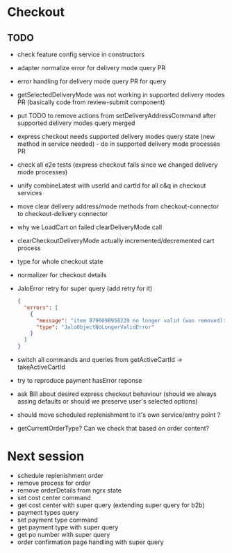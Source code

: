 # Checkout

## TODO

- check feature config service in constructors
- adapter normalize error for delivery mode query PR
- error handling for delivery mode query PR for query
- getSelectedDeliveryMode was not working in supported delivery modes PR (basically code from review-submit component)
- put TODO to remove actions from setDeliveryAddressCommand after supported delivery modes query merged
- express checkout needs supported delivery modes query state (new method in service needed) - do in supported delivery mode processes PR
- check all e2e tests (express checkout fails since we changed delivery mode processes)
- unify combineLatest with userId and cartId for all c&q in checkout services
- move clear delivery address/mode methods from checkout-connector to checkout-delivery connector
- why we LoadCart on failed clearDeliveryMode call
- clearCheckoutDeliveryMode actually incremented/decremented cart process
- type for whole checkout state
- normalizer for checkout details
- JaloError retry for super query (add retry for it)

  ```json
  {
    "errors": [
      {
        "message": "item 8796098958229 no longer valid (was removed): object no longer valid",
        "type": "JaloObjectNoLongerValidError"
      }
    ]
  }
  ```

- switch all commands and queries from getActiveCartId -> takeActiveCartId
- try to reproduce payment hasError reponse
- ask Bill about desired express checkout behaviour (should we always assing defaults or should we preserve user's selected options)
- should move scheduled replenishment to it's own service/entry point ?
- getCurrentOrderType? Can we check that based on order content?

# Next session

- schedule replenishment order
- remove process for order
- remove orderDetails from ngrx state
- set cost center command
- get cost center with super query (extending super query for b2b)
- payment types query
- set payment type command
- get payment type with super query
- get po number with super query
- order confirmation page handling with super query
